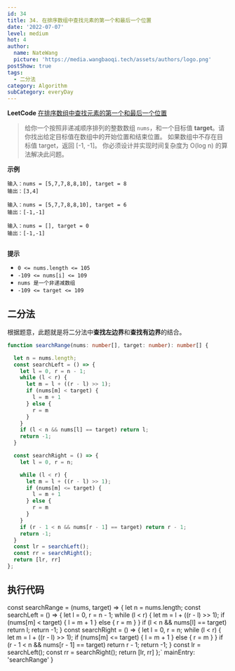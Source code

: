 ```yaml
---
id: 34
title: 34. 在排序数组中查找元素的第一个和最后一个位置
date: '2022-07-07'
level: medium
hot: 4
author:
  name: NateWang
  picture: 'https://media.wangbaoqi.tech/assets/authors/logo.png'
postShow: true
tags:
  - 二分法
category: Algorithm
subCategory: everyDay
---
```




**LeetCode** [在排序数组中查找元素的第一个和最后一个位置](https://leetcode.cn/problems/find-first-and-last-position-of-element-in-sorted-array/)


> 给你一个按照非递减顺序排列的整数数组 `nums`，和一个目标值 **target**。请你找出给定目标值在数组中的开始位置和结束位置。
> <Para>如果数组中不存在目标值 target，返回 [-1, -1]。</Para>
> <Para>你必须设计并实现时间复杂度为 O(log n) 的算法解决此问题。</Para>

**示例**

```
输入：nums = [5,7,7,8,8,10], target = 8
输出：[3,4]

输入：nums = [5,7,7,8,8,10], target = 6
输出：[-1,-1]

输入：nums = [], target = 0
输出：[-1,-1]
 
```

**提示**

- `0 <= nums.length <= 105`
- `-109 <= nums[i] <= 109`
- `nums 是一个非递减数组`
- `-109 <= target <= 109`


## 二分法

根据题意，此题就是将二分法中**查找左边界**和**查找有边界**的结合。

```ts
function searchRange(nums: number[], target: number): number[] {

  let n = nums.length;
  const searchLeft = () => {
    let l = 0, r = n - 1;
    while (l < r) {
      let m = l + ((r - l) >> 1);
      if (nums[m] < target) {
        l = m + 1
      } else {
        r = m
      }
    }
    if (l < n && nums[l] == target) return l;
    return -1;
  }

  const searchRight = () => {
    let l = 0, r = n;

    while (l < r) {
      let m = l + ((r - l) >> 1);
      if (nums[m] <= target) {
        l = m + 1
      } else {
        r = m
      }
    }
    if (r - 1 < n && nums[r - 1] == target) return r - 1;
    return -1;
  }
  const lr = searchLeft();
  const rr = searchRight();
  return [lr, rr]
};
```

## 执行代码


const searchRange = (nums, target) =>  {
  let n = nums.length;
  const searchLeft = () => {
    let l = 0, r = n - 1;
    while (l < r) {
      let m = l + ((r - l) >> 1);
      if (nums[m] < target) {
        l = m + 1
      } else {
        r = m
      }
    }
    if (l < n && nums[l] == target) return l;
    return -1;
  }
  const searchRight = () => {
    let l = 0, r = n;
    while (l < r) {
      let m = l + ((r - l) >> 1);
      if (nums[m] <= target) {
        l = m + 1
      } else {
        r = m
      }
    }
    if (r - 1 < n && nums[r - 1] == target) return r - 1;
    return -1;
  }
  const lr = searchLeft();
  const rr = searchRight();
  return [lr, rr]
};`
  mainEntry: 'searchRange'
}

<PlayGround js={js} mode='algo' options={options}/> 
